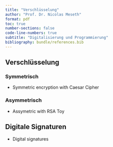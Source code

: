 ```yaml
---
title: "Verschlüsselung"
author: "Prof. Dr. Nicolas Meseth"
format: pdf
toc: true
number-sections: false
code-line-numbers: true
subtitle: "Digitalisierung und Programmierung"
bibliography: bundle/references.bib
---
```

## Verschlüsselung

### Symmetrisch

-   Symmetric encryption with Caesar Cipher

### Asymmetrisch

-   Assymetric with RSA Toy

## Digitale Signaturen

-   Digital signatures 

